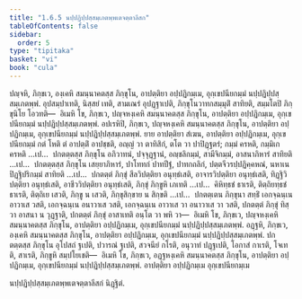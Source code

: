 ```yaml
---
title: "1.6.5 นปฺปฏิปฺปสฺสมฺเภตพฺพเตจตฺตาลีสก"
tableOfContents: false
sidebar:
  order: 5
type: "tipitaka"
basket: "vi"
book: "cula"
---
```



<DynamicBreadcrumb />

<Division number="62" book="cula">

<Paragraph number="283" book="cula">
ปญฺจหิ, ภิกฺขเว, องฺเคหิ สมนฺนาคตสฺส ภิกฺขุโน, อาปตฺติยา อปฺปฏิกมฺเม, อุกฺเขปนียกมฺมํ นปฺปฏิปฺปสฺสมฺเภตพฺพํ. อุปสมฺปาเทติ, นิสฺสยํ เทติ, สามเณรํ อุปฏฺฐาเปติ, ภิกฺขุโนวาทกสมฺมุติํ สาทิยติ, สมฺมโตปิ ภิกฺขุนิโย โอวทติ—  อิเมหิ โข, ภิกฺขเว, ปญฺจหงฺเคหิ สมนฺนาคตสฺส ภิกฺขุโน, อาปตฺติยา อปฺปฏิกมฺเม, อุกฺเขปนียกมฺมํ นปฺปฏิปฺปสฺสมฺเภตพฺพํ.
</Paragraph>

<Paragraph number="284" book="cula">
อปเรหิปิ, ภิกฺขเว, ปญฺจหงฺเคหิ สมนฺนาคตสฺส ภิกฺขุโน, อาปตฺติยา อปฺปฏิกมฺเม, อุกฺเขปนียกมฺมํ นปฺปฏิปฺปสฺสมฺเภตพฺพํ. ยาย อาปตฺติยา สํเฆน, อาปตฺติยา อปฺปฏิกมฺเม, อุกฺเขปนียกมฺมํ กตํ โหติ ตํ อาปตฺติํ อาปชฺชติ, อญฺญํ วา ตาทิสิกํ, ตโต วา ปาปิฏฺฐตรํ; กมฺมํ ครหติ, กมฺมิเก ครหติ …เป…  ปกตตฺตสฺส ภิกฺขุโน อภิวาทนํ, ปจฺจุฏฺฐานํ, อญฺชลิกมฺมํ, สามีจิกมฺมํ, อาสนาภิหารํ สาทิยติ …เป…  ปกตตฺตสฺส ภิกฺขุโน เสยฺยาภิหารํ, ปาโททกํ ปาทปีฐํ, ปาทกถลิกํ, ปตฺตจีวรปฺปฏิคฺคหณํ, นหาเน ปิฏฺฐิปริกมฺมํ สาทิยติ …เป…  ปกตตฺตํ ภิกฺขุํ สีลวิปตฺติยา อนุทฺธํเสติ, อาจารวิปตฺติยา อนุทฺธํเสติ, ทิฏฺฐิวิปตฺติยา อนุทฺธํเสติ, อาชีววิปตฺติยา อนุทฺธํเสติ, ภิกฺขุํ ภิกฺขูหิ เภเทติ …เป…  คิหิทฺธชํ ธาเรติ, ติตฺถิยทฺธชํ ธาเรติ, ติตฺถิเย เสวติ, ภิกฺขู น เสวติ, ภิกฺขุสิกฺขาย น สิกฺขติ …เป…  ปกตตฺเตน ภิกฺขุนา สทฺธิํ เอกจฺฉนฺเน อาวาเส วสติ, เอกจฺฉนฺเน อนาวาเส วสติ, เอกจฺฉนฺเน อาวาเส วา อนาวาเส วา วสติ, ปกตตฺตํ ภิกฺขุํ ทิสฺวา อาสนา น วุฏฺฐาติ, ปกตตฺตํ ภิกฺขุํ อาสาเทติ อนฺโต วา พหิ วา—  อิเมหิ โข, ภิกฺขเว, ปญฺจหงฺเคหิ สมนฺนาคตสฺส ภิกฺขุโน, อาปตฺติยา อปฺปฏิกมฺเม, อุกฺเขปนียกมฺมํ นปฺปฏิปฺปสฺสมฺเภตพฺพํ.
</Paragraph>

<Paragraph number="285" book="cula">
อฏฺฐหิ, ภิกฺขเว, องฺเคหิ สมนฺนาคตสฺส ภิกฺขุโน, อาปตฺติยา อปฺปฏิกมฺเม, อุกฺเขปนียกมฺมํ นปฺปฏิปฺปสฺสมฺเภตพฺพํ. ปกตตฺตสฺส ภิกฺขุโน อุโปสถํ ฐเปติ, ปวารณํ ฐเปติ, สวจนียํ กโรติ, อนุวาทํ ปฏฺฐเปติ, โอกาสํ กาเรติ, โจเทติ, สาเรติ, ภิกฺขูหิ สมฺปโยเชติ—  อิเมหิ โข, ภิกฺขเว, อฏฺฐหงฺเคหิ สมนฺนาคตสฺส ภิกฺขุโน, อาปตฺติยา อปฺปฏิกมฺเม, อุกฺเขปนียกมฺมํ นปฺปฏิปฺปสฺสมฺเภตพฺพํ.

</Paragraph>
</Division>

<Paragraph number="286" book="cula">
อาปตฺติยา อปฺปฏิกมฺเม อุกฺเขปนียกมฺเม

  
นปฺปฏิปฺปสฺสมฺเภตพฺพเตจตฺตาลีสกํ นิฏฺฐิตํ.
</Paragraph>